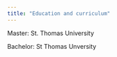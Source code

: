 ```yaml
---
title: "Education and curriculum"
---
```


Master: St. Thomas University

Bachelor: St Thomas Unversity
